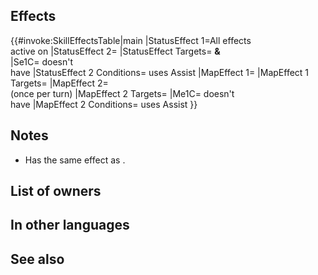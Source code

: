 {{Assist
|tagid=SID_運命は変わった！
|intID=3208
|exclusive=1
|canUseWeapon={{WeaponList|exclude=Staff}}
|canUseMove={{MoveList|All}}
|cost=500
|range=1
|effect=Moves target ally to opposite side of unit and grants another action to unit. Grants any【Bonus】active on target ally to unit and Pair Up cohort (if any) for 1 turn and inflicts【Isolation】on unit and Pair Up cohort (if any) through their next action. (Additional action granted and Isolation inflicted once per turn only. Granted bonuses exclude stat bonuses inverted by Panic.)<br><br>【Bonus】<br>All effects that last "for 1 turn" or "that turn only." Includes bonuses granted by a skill like Rally or Hone and positive status effects (extra movement or effects like Dominance).<br><br>【Isolation】<br>Target cannot use or be the target of Assist skills through its next action. (Target can neither use nor be the target of skills like Dance and Sing, skills that neutralize penalties, like Restore and Harsh Command+, etc.)
|required=Reposition
|properties=random_owner
}}
==Effects==
{{#invoke:SkillEffectsTable|main
|StatusEffect 1=All {{Kp|Bonus}} effects<br>active on {{Tgt|Target Ally}}
|StatusEffect 2={{SEt|Isolation}}
|StatusEffect Targets={{Tgt|Unit}} '''&'''<br>{{Tgt|Cohort}}
|Se1C={{Tgt|Target Ally}} doesn't<br>have {{SEt|Isolation}}
|StatusEffect 2 Conditions={{Tgt|Unit}} uses Assist
|MapEffect 1={{Eft|Reposition Units}}
|MapEffect 1 Targets={{Tgt|Target Ally}}
|MapEffect 2={{Eft|Another Action}}<br>(once per turn)
|MapEffect 2 Targets={{Tgt|Unit}}
|Me1C={{Tgt|Target Ally}} doesn't<br>have {{SEt|Isolation}}
|MapEffect 2 Conditions={{Tgt|Unit}} uses Assist
}}

==Notes==
* Has the same effect as {{St|Reposition}}.
{{Movement skill notes|notBeforeRokkr=1}}
{{CopyBonus|source=the targeted ally|target=the user}}
{{Isolation}}

==List of owners==
{{Skill Hero List}}
==In other languages==
{{OtherLanguages
|japanese=運命は変わった！
|german=Neues Schicksal
|spanishEU=Sino cambiado
|spanishLA=Sino cambiado
|french=Destin altéré
|italian=Svolta imprevista
|chineseTW=命運改變了！
|portuguese=Destino alterado!
}}
==See also==
{{See also skills|cond=(Description LIKE '%another action to unit%' OR Description LIKE '%grants unit another action%' OR Description LIKE '%grants ___【Bonus】%') AND (Exclusive=1 AND Name NOT LIKE '%+')|columns=3}}
{{Assists Navbox}}
